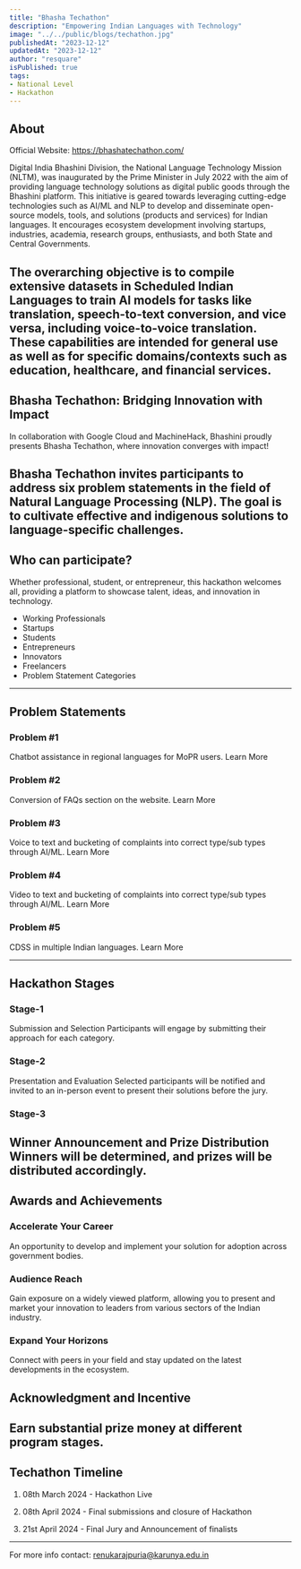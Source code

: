```yaml
---
title: "Bhasha Techathon"
description: "Empowering Indian Languages with Technology"
image: "../../public/blogs/techathon.jpg"
publishedAt: "2023-12-12"
updatedAt: "2023-12-12"
author: "resquare"
isPublished: true
tags:
- National Level
- Hackathon
---
```


## About

Official Website: https://bhashatechathon.com/

Digital India Bhashini Division, the National Language Technology Mission (NLTM), was inaugurated by the Prime Minister in July 2022 with the aim of providing language technology solutions as digital public goods through the Bhashini platform. This initiative is geared towards leveraging cutting-edge technologies such as AI/ML and NLP to develop and disseminate open-source models, tools, and solutions (products and services) for Indian languages. It encourages ecosystem development involving startups, industries, academia, research groups, enthusiasts, and both State and Central Governments.

The overarching objective is to compile extensive datasets in Scheduled Indian Languages to train AI models for tasks like translation, speech-to-text conversion, and vice versa, including voice-to-voice translation. These capabilities are intended for general use as well as for specific domains/contexts such as education, healthcare, and financial services.
---
## Bhasha Techathon: Bridging Innovation with Impact
In collaboration with Google Cloud and MachineHack, Bhashini proudly presents Bhasha Techathon, where innovation converges with impact!

Bhasha Techathon invites participants to address six problem statements in the field of Natural Language Processing (NLP). The goal is to cultivate effective and indigenous solutions to language-specific challenges.
---
## Who can participate?
Whether professional, student, or entrepreneur, this hackathon welcomes all, providing a platform to showcase talent, ideas, and innovation in technology.

- Working Professionals
- Startups
- Students
- Entrepreneurs
- Innovators
- Freelancers
- Problem Statement Categories
 ---
## Problem Statements
### Problem #1
Chatbot assistance in regional languages for MoPR users. Learn More

### Problem #2
Conversion of FAQs section on the website. Learn More


### Problem #3
Voice to text and bucketing of complaints into correct type/sub types through AI/ML. Learn More


### Problem #4
Video to text and bucketing of complaints into correct type/sub types through AI/ML. Learn More


### Problem #5
CDSS in multiple Indian languages. Learn More

---

## Hackathon Stages
### Stage-1
Submission and
Selection
Participants will engage by submitting their approach for each category.

### Stage-2
Presentation and Evaluation
Selected participants will be notified and invited to an in-person event to present their solutions before the jury.

### Stage-3
Winner Announcement and Prize Distribution
Winners will be determined, and prizes will be distributed accordingly.
---
## Awards and Achievements


### Accelerate Your Career

An opportunity to develop and implement your solution for adoption across government bodies.

### Audience Reach
Gain exposure on a widely viewed platform, allowing you to present and market your innovation to leaders from various sectors of the Indian industry.

### Expand Your Horizons

Connect with peers in your field and stay updated on the latest developments in the ecosystem.

## Acknowledgment and Incentive

Earn substantial prize money at different program stages.
---
## Techathon Timeline

1. 08th March 2024 - Hackathon Live

2. 08th April 2024 - Final submissions and closure of Hackathon

3. 21st April 2024 - Final Jury and Announcement of finalists
---
For more info contact: renukarajpuria@karunya.edu.in
